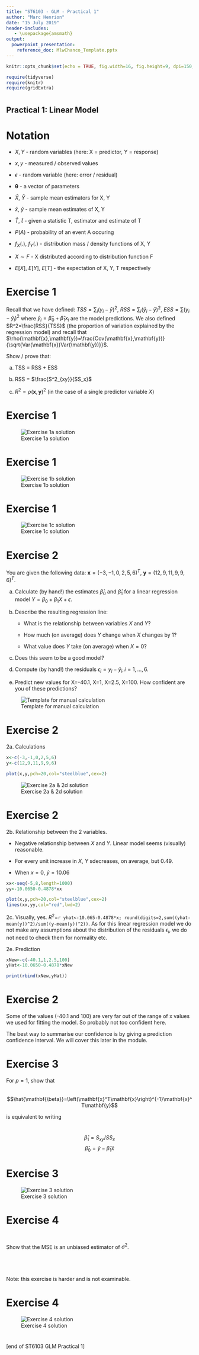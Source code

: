 ---
title: "ST6103 - GLM - Practical 1"
author: "Marc Henrion"
date: "15 July 2019"
header-includes:
   - \usepackage{amsmath}
output:
  powerpoint_presentation:
    reference_doc: MlwChanco_Template.pptx
---

```{r setup, include=FALSE, echo=F}
knitr::opts_chunk$set(echo = TRUE, fig.width=16, fig.height=9, dpi=150, highlight=T)

require(tidyverse)
require(knitr)
require(gridExtra)
```


#

## Practical 1: Linear Model

# Notation

* $X, Y$ - random variables (here: X = predictor, Y = response)

* $x, y$ - measured / observed values

* $\epsilon$ - random variable (here: error / residual)

* $\mathbf{\theta}$ - a vector of parameters

* $\bar{X}$, $\bar{Y}$ - sample mean estimators for X, Y

* $\bar{x}$, $\bar{y}$ - sample mean estimates of X, Y

* $\hat{T}$, $\hat{t}$ - given a statistic T, estimator and estimate of T

* $P(A)$ - probability of an event A occuring

* $f_X(.)$, $f_Y(.)$ - distribution mass / density functions of X, Y

* $X\sim F$ - X distributed according to distribution function F

* $E[X]$, $E[Y]$, $E[T]$ - the expectation of X, Y, T respectively


# Exercise 1

Recall that we have defined: $TSS = \sum_i(y_i-\bar{y})^2$, $RSS = \sum_i (\hat{y}_i - \bar{y})^2$, $ESS = \sum(y_i-\hat{y}_i)^2$ where $\hat{y}_i=\hat{\beta}_0+\hat{\beta}_1x_i$ are the model predictions. We also defined $R^2=\frac{RSS}{TSS}$ (the proportion of variation explained by the regression model) and recall that $\rho(\mathbf{x},\mathbf{y})=\frac{Cov(\mathbf{x},\mathbf{y})}{\sqrt{Var(\mathbf{x})Var(\mathbf{y})}}$.

Show / prove that:

a. TSS = RSS + ESS

b. RSS = $\frac{S^2_{xy}}{SS_x}$

c. $R^2=\rho(\mathbf{x},\mathbf{y})^2$ (in the case of a single predictor variable $X$)


# Exercise 1

![Exercise 1a solution](ST6103_Pract1_Ex1a.jpg)

# Exercise 1

![Exercise 1b solution](ST6103_Pract1_Ex1b.jpg)

# Exercise 1

![Exercise 1c solution](ST6103_Pract1_Ex1c.jpg)


# Exercise 2

You are given the following data: $\mathbf{x}=(-3,-1,0,2,5,6)^T$, $\mathbf{y}=(12,9,11,9,9,6)^T$.

a. Calculate (by hand!) the estimates $\hat{\beta}_0$ and $\hat{\beta}_1$ for a linear regression model $Y=\beta_0+\beta_1X+\epsilon$.

b. Describe the resulting regression line:

    * What is the relationship between variables $X$ and $Y$?
  
    * How much (on average) does $Y$ change when $X$ changes by 1?
 
    * What value does $Y$ take (on average) when $X=0$?
  
c. Does this seem to be a good model?

d. Compute (by hand!) the residuals $\epsilon_i = y_i-\hat{y}_i, i=1,\ldots,6$.

e. Predict new values for X=-40.1, X=1, X=2.5, X=100. How confident are you of these predictions?

![Template for manual calculation](LinearRegressionByHandTemplate.png)

# Exercise 2

2a. Calculations

```{r}
x<-c(-3,-1,0,2,5,6)
y<-c(12,9,11,9,9,6)

plot(x,y,pch=20,col="steelblue",cex=2)
```

![Exercise 2a & 2d solution](LinearRegressionByHand_Pract1Ex2_Sol.png)

# Exercise 2

2b. Relationship between the 2 variables.

  * Negative relationship between $X$ and $Y$. Linear model seems (visually) reasonable.
  
  * For every unit increase in $X$, $Y$ sdecreases, on average, but 0.49.
  
  * When $x=0$, $\hat{y}=10.06$

```{r}
xx<-seq(-5,8,length=1000)
yy<-10.0650-0.4878*xx

plot(x,y,pch=20,col="steelblue",cex=2)
lines(xx,yy,col="red",lwd=2)
```  


2c. Visually, yes. $R^2$=`r yhat<-10.065-0.4878*x; round(digits=2,sum((yhat-mean(y))^2)/sum((y-mean(y))^2))`.
As for this linear regression model we do not make any assumptions about the distribution of the residuals $\epsilon_i$, we do not need to check them for normality etc.

2e. Prediction

```{r}
xNew<-c(-40.1,1,2.5,100)
yHat<-10.0650-0.4878*xNew

print(rbind(xNew,yHat))
```

# Exercise 2

Some of the values (-40.1 and 100) are very far out of the range of x values we used for fitting the model. So probably not too confident here.

The best way to summarise our confidence is by giving a prediction confidence interval. We will cover this later in the module.

  
# Exercise 3

For $p=1$, show that
$$\,$$
$$\hat{\mathbf{\beta}}=\left(\mathbf{x}^T\mathbf{x}\right)^{-1}\mathbf{x}^T\mathbf{y}$$

is equivalent to writing
$$\,$$

$$\hat{\beta}_1=S_{xy}/SS_x$$
$$\hat{\beta}_0=\bar{y}-\hat{\beta}_1\bar{x}$$


# Exercise 3

![Exercise 3 solution](ST6103_Pract1_Ex3.jpg)

# Exercise 4

$$\,$$
Show that the MSE is an unbiased estimator of $\sigma^2$.

$$\,$$
$$\,$$

Note: this exercise is harder and is not examinable.


# Exercise 4

![Exercise 4 solution](ST6103_Pract1_Ex4.jpg)

#

[end of ST6103 GLM Practical 1]
